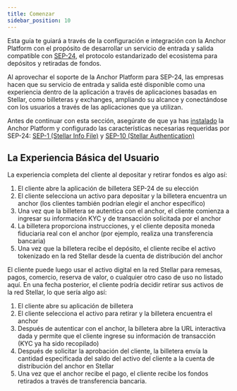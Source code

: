 ```yaml
---
title: Comenzar
sidebar_position: 10
---
```


Esta guía te guiará a través de la configuración e integración con la Anchor Platform con el propósito de desarrollar un servicio de entrada y salida compatible con [SEP-24][sep-24], el protocolo estandarizado del ecosistema para depósitos y retiradas de fondos.

Al aprovechar el soporte de la Anchor Platform para SEP-24, las empresas hacen que su servicio de entrada y salida esté disponible como una experiencia dentro de la aplicación a través de aplicaciones basadas en Stellar, como billeteras y exchanges, ampliando su alcance y conectándose con los usuarios a través de las aplicaciones que ya utilizan.

Antes de continuar con esta sección, asegúrate de que ya has [instalado][installation-ap] la Anchor Platform y configurado las características necesarias requeridas por SEP-24: [SEP-1 (Stellar Info File)][sep1-ap] y [SEP-10 (Stellar Authentication)][sep10-ap]

## La Experiencia Básica del Usuario

La experiencia completa del cliente al depositar y retirar fondos es algo así:

1. El cliente abre la aplicación de billetera SEP-24 de su elección
2. El cliente selecciona un activo para depositar y la billetera encuentra un anchor (los clientes también podrían elegir el anchor específico)
3. Una vez que la billetera se autentica con el anchor, el cliente comienza a ingresar su información KYC y de transacción solicitada por el anchor
4. La billetera proporciona instrucciones, y el cliente deposita moneda fiduciaria real con el anchor (por ejemplo, realiza una transferencia bancaria)
5. Una vez que la billetera recibe el depósito, el cliente recibe el activo tokenizado en la red Stellar desde la cuenta de distribución del anchor

El cliente puede luego usar el activo digital en la red Stellar para remesas, pagos, comercio, reserva de valor, o cualquier otro caso de uso no listado aquí. En una fecha posterior, el cliente podría decidir retirar sus activos de la red Stellar, lo que sería algo así:

1. El cliente abre su aplicación de billetera
2. El cliente selecciona el activo para retirar y la billetera encuentra el anchor
3. Después de autenticar con el anchor, la billetera abre la URL interactiva dada y permite que el cliente ingrese su información de transacción (KYC ya ha sido recopilado)
4. Después de solicitar la aprobación del cliente, la billetera envía la cantidad especificada del saldo del activo del cliente a la cuenta de distribución del anchor en Stellar
5. Una vez que el anchor recibe el pago, el cliente recibe los fondos retirados a través de transferencia bancaria.

[sep-24]: https://github.com/stellar/stellar-protocol/blob/master/ecosystem/sep-0024.md
[installation-ap]: ../../admin-guide/getting-started.mdx
[sep1-ap]: ../sep1/README.mdx
[sep10-ap]: ../sep10/README.mdx
